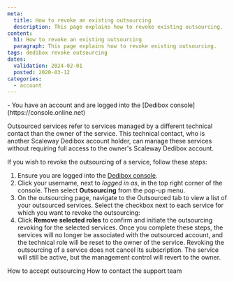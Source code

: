```yaml
---
meta:
  title: How to revoke an existing outsourcing
  description: This page explains how to revoke existing outsourcing.
content:
  h1: How to revoke an existing outsourcing
  paragraph: This page explains how to revoke existing outsourcing.
tags: dedibox revoke outsourcing
dates:
  validation: 2024-02-01
  posted: 2020-03-12
categories:
  - account
---
```


<Message type="requirement">
  - You have an account and are logged into the [Dedibox console](https://console.online.net)
</Message>

Outsourced services refer to services managed by a different technical contact than the owner of the service. This technical contact, who is another Scaleway Dedibox account holder, can manage these services without requiring full access to the owner's Scaleway Dedibox account.

If you wish to revoke the outsourcing of a service, follow these steps:

1. Ensure you are logged into the [Dedibox console](https://console.online.net).
2. Click your username, next to _logged in as_, in the top right corner of the console. Then select **Outsourcing** from the pop-up menu.
3. On the outsourcing page, navigate to the Outsourced tab to view a list of your outsourced services. Select the checkbox next to each service for which you want to revoke the outsourcing:
    <Lightbox src="scaleway-dedibox-console-outsourcing-revoke.webp" />
4. Click **Remove selected roles** to confirm and initiate the outsourcing revoking for the selected services.
    Once you complete these steps, the services will no longer be associated with the outsourced account, and the technical role will be reset to the owner of the service.
    <Message type="note">
      Revoking the outsourcing of a service does not cancel its subscription. The service will still be active, but the management control will revert to the owner.
    </Message>


<Navigation title="See also">
  <PreviousButton to="/dedibox-console/account/how-to/accept-outsourcing/">How to accept outsourcing</PreviousButton>
  <NextButton to="/dedibox-console/account/how-to/contact-support">How to contact the support team</NextButton>
</Navigation>
